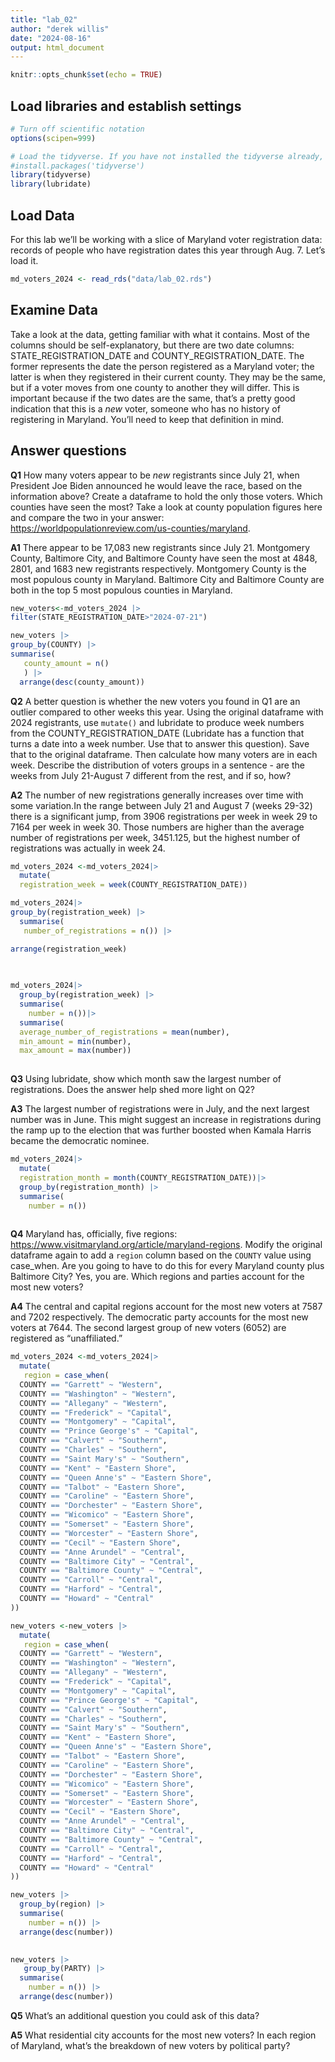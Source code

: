 ```yaml
---
title: "lab_02"
author: "derek willis"
date: "2024-08-16"
output: html_document
---
```


```r
knitr::opts_chunk$set(echo = TRUE)
```

## Load libraries and establish settings

```r
# Turn off scientific notation
options(scipen=999)

# Load the tidyverse. If you have not installed the tidyverse already, remove the # from the next line and run it first.  
#install.packages('tidyverse')
library(tidyverse)
library(lubridate)
```

## Load Data

For this lab we'll be working with a slice of Maryland voter registration data: records of people who have registration dates this year through Aug. 7. Let's load it.

```r
md_voters_2024 <- read_rds("data/lab_02.rds")
```

## Examine Data

Take a look at the data, getting familiar with what it contains. Most of the columns should be self-explanatory, but there are two date columns: STATE_REGISTRATION_DATE and COUNTY_REGISTRATION_DATE. The former represents the date the person registered as a Maryland voter; the latter is when they registered in their current county. They may be the same, but if a voter moves from one county to another they will differ. This is important because if the two dates are the same, that's a pretty good indication that this is a *new* voter, someone who has no history of registering in Maryland. You'll need to keep that definition in mind.

## Answer questions

**Q1** How many voters appear to be *new* registrants since July 21, when President Joe Biden announced he would leave the race, based on the information above? Create a dataframe to hold the only those voters. Which counties have seen the most? Take a look at county population figures here and compare the two in your answer: <https://worldpopulationreview.com/us-counties/maryland>.

**A1**
There appear to be 17,083 new registrants since July 21. Montgomery County, Baltimore City, and Baltimore County have seen the most at 4848, 2801, and 1683 new registrants respectively. Montgomery County is the most populous county in Maryland. Baltimore City and Baltimore County are both in the top 5 most populous counties in Maryland.

```r
new_voters<-md_voters_2024 |>
filter(STATE_REGISTRATION_DATE>"2024-07-21") 

```


```r
new_voters |>
group_by(COUNTY) |>
summarise(
   county_amount = n()
   ) |>
  arrange(desc(county_amount))
```


**Q2** A better question is whether the new voters you found in Q1 are an outlier compared to other weeks this year. Using the original dataframe with 2024 registrants, use `mutate()` and lubridate to produce week numbers from the COUNTY_REGISTRATION_DATE (Lubridate has a function that turns a date into a week number. Use that to answer this question). Save that to the original dataframe. Then calculate how many voters are in each week. Describe the distribution of voters groups in a sentence - are the weeks from July 21-August 7 different from the rest, and if so, how?

**A2**
The number of new registrations generally increases over time with some variation.In the range between July 21 and August 7 (weeks 29-32) there is a significant jump, from 3906 registrations per week in week 29 to 7164 per week in week 30. Those numbers are higher than the average number of registrations per week, 3451.125, but the highest number of registrations was actually in week 24. 

```r
md_voters_2024 <-md_voters_2024|>
  mutate(
  registration_week = week(COUNTY_REGISTRATION_DATE)) 
```

```r
md_voters_2024|>
group_by(registration_week) |>
  summarise(
   number_of_registrations = n()) |>

arrange(registration_week)
  
  
```

```r
md_voters_2024|>
  group_by(registration_week) |>
  summarise(
    number = n())|>
  summarise(
  average_number_of_registrations = mean(number), 
  min_amount = min(number),
  max_amount = max(number))
  
```


**Q3** Using lubridate, show which month saw the largest number of registrations. Does the answer help shed more light on Q2? 

**A3** The largest number of registrations were in July, and the next largest number was in June. This might suggest an increase in registrations during the ramp up to the election that was further boosted when Kamala Harris became the democratic nominee. 

```r
md_voters_2024|>
  mutate(
  registration_month = month(COUNTY_REGISTRATION_DATE))|>
  group_by(registration_month) |>
  summarise(
    number = n())
  

```

**Q4** Maryland has, officially, five regions: <https://www.visitmaryland.org/article/maryland-regions>. Modify the original dataframe again to add a `region` column based on the `COUNTY` value using case_when. Are you going to have to do this for every Maryland county plus Baltimore City? Yes, you are. Which regions and parties account for the most new voters?

**A4** The central and capital regions account for the most new voters at 7587 and 7202	respectively. The democratic party accounts for the most new voters at 7644. The second largest group of new voters (6052) are registered as "unaffiliated." 

```r
md_voters_2024 <-md_voters_2024|>
  mutate(
   region = case_when(
  COUNTY == "Garrett" ~ "Western", 
  COUNTY == "Washington" ~ "Western",
  COUNTY == "Allegany" ~ "Western", 
  COUNTY == "Frederick" ~ "Capital",
  COUNTY == "Montgomery" ~ "Capital",
  COUNTY == "Prince George's" ~ "Capital",
  COUNTY == "Calvert" ~ "Southern", 
  COUNTY == "Charles" ~ "Southern", 
  COUNTY == "Saint Mary's" ~ "Southern", 
  COUNTY == "Kent" ~ "Eastern Shore", 
  COUNTY == "Queen Anne's" ~ "Eastern Shore", 
  COUNTY == "Talbot" ~ "Eastern Shore", 
  COUNTY == "Caroline" ~ "Eastern Shore", 
  COUNTY == "Dorchester" ~ "Eastern Shore", 
  COUNTY == "Wicomico" ~ "Eastern Shore", 
  COUNTY == "Somerset" ~ "Eastern Shore", 
  COUNTY == "Worcester" ~ "Eastern Shore", 
  COUNTY == "Cecil" ~ "Eastern Shore", 
  COUNTY == "Anne Arundel" ~ "Central", 
  COUNTY == "Baltimore City" ~ "Central", 
  COUNTY == "Baltimore County" ~ "Central", 
  COUNTY == "Carroll" ~ "Central", 
  COUNTY == "Harford" ~ "Central", 
  COUNTY == "Howard" ~ "Central"
))
```

```r
new_voters <-new_voters |>
  mutate(
   region = case_when(
  COUNTY == "Garrett" ~ "Western", 
  COUNTY == "Washington" ~ "Western",
  COUNTY == "Allegany" ~ "Western", 
  COUNTY == "Frederick" ~ "Capital",
  COUNTY == "Montgomery" ~ "Capital",
  COUNTY == "Prince George's" ~ "Capital",
  COUNTY == "Calvert" ~ "Southern", 
  COUNTY == "Charles" ~ "Southern", 
  COUNTY == "Saint Mary's" ~ "Southern", 
  COUNTY == "Kent" ~ "Eastern Shore", 
  COUNTY == "Queen Anne's" ~ "Eastern Shore", 
  COUNTY == "Talbot" ~ "Eastern Shore", 
  COUNTY == "Caroline" ~ "Eastern Shore", 
  COUNTY == "Dorchester" ~ "Eastern Shore", 
  COUNTY == "Wicomico" ~ "Eastern Shore", 
  COUNTY == "Somerset" ~ "Eastern Shore", 
  COUNTY == "Worcester" ~ "Eastern Shore", 
  COUNTY == "Cecil" ~ "Eastern Shore", 
  COUNTY == "Anne Arundel" ~ "Central", 
  COUNTY == "Baltimore City" ~ "Central", 
  COUNTY == "Baltimore County" ~ "Central", 
  COUNTY == "Carroll" ~ "Central", 
  COUNTY == "Harford" ~ "Central", 
  COUNTY == "Howard" ~ "Central"
))
```


```r
new_voters |>
  group_by(region) |>
  summarise(
    number = n()) |>
  arrange(desc(number))
  
```
```r
new_voters |> 
   group_by(PARTY) |>
  summarise(
    number = n()) |>
  arrange(desc(number))
```


**Q5** What's an additional question you could ask of this data?


**A5** What residential city accounts for the most new voters?
In each region of Maryland, what's the breakdown of new voters by political party? 
